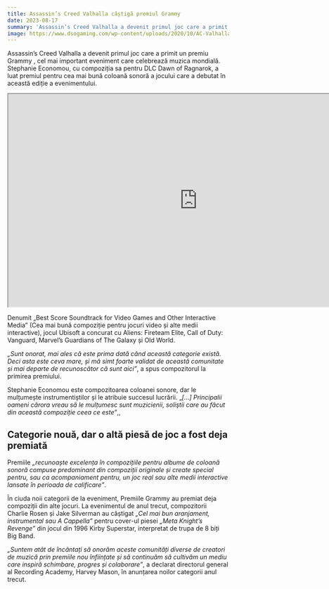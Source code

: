 ```yaml
---
title: Assassin’s Creed Valhalla câștigă premiul Grammy
date: 2023-08-17
summary: 'Assassin’s Creed Valhalla a devenit primul joc care a primit un premiu Grammy , cel mai important eveniment care celebrează muzica mondială.'
image: https://www.dsogaming.com/wp-content/uploads/2020/10/AC-Valhalla-Header.jpg 
---
```




Assassin’s Creed Valhalla a devenit primul joc care a primit un premiu Grammy , cel mai important eveniment care celebrează muzica mondială. Stephanie Economou, cu compoziția sa pentru DLC Dawn of Ragnarok, a luat premiul pentru cea mai bună coloană sonoră a jocului care a debutat în această ediție a evenimentului.


<iframe width="860" height="484" src="https://www.youtube.com/embed/ssrNcwxALS4" title="Assassin&#39;s Creed Valhalla - Official Trailer" allow="accelerometer; autoplay; clipboard-write; encrypted-media; gyroscope; allowfullscreen" loading="lazy" ></iframe>

Denumit „Best Score Soundtrack for Video Games and Other Interactive Media” (Cea mai bună compoziție pentru jocuri video și alte medii interactive), jocul Ubisoft a concurat cu Aliens: Fireteam Elite, Call of Duty: Vanguard, Marvel’s Guardians of The Galaxy și Old World.

_„Sunt onorat, mai ales că este prima dată când această categorie există. Deci asta este ceva mare, și mă simt foarte validat de această comunitate și mai departe de recunoscător că sunt aici”_, a spus compozitorul la primirea premiului.

Stephanie Economou este compozitoarea coloanei sonore, dar le mulțumește instrumentiștilor și le atribuie succesul lucrării. „_\[…\] Principalii oameni cărora vreau să le mulțumesc sunt muzicienii, soliştii care au făcut din această compoziție ceea ce este”_,,

## Categorie nouă, dar o altă piesă de joc a fost deja premiată

Premiile _„recunoaște excelența în compozițiile pentru albume de coloană sonoră compuse predominant din compoziții originale și create special pentru, sau ca acompaniament pentru, un joc real sau alte medii interactive lansate în perioada de calificare”_.

În ciuda noii categorii de la eveniment, Premiile Grammy au premiat deja compoziții din alte jocuri. La evenimentul de anul trecut, compozitorii Charlie Rosen și Jake Silverman au câștigat _„Cel mai bun aranjament, instrumental sau A Cappella”_ pentru cover-ul piesei _„Meta Knight’s Revenge”_ din jocul din 1996 Kirby Superstar, interpretat de trupa de 8 biți Big Band.

_„Suntem atât de încântați să onorăm aceste comunități diverse de creatori de muzică prin premiile nou înființate și să continuăm să cultivăm un mediu care inspiră schimbare, progres și colaborare”_, a declarat directorul general al Recording Academy, Harvey Mason, în anunțarea noilor categorii anul trecut.